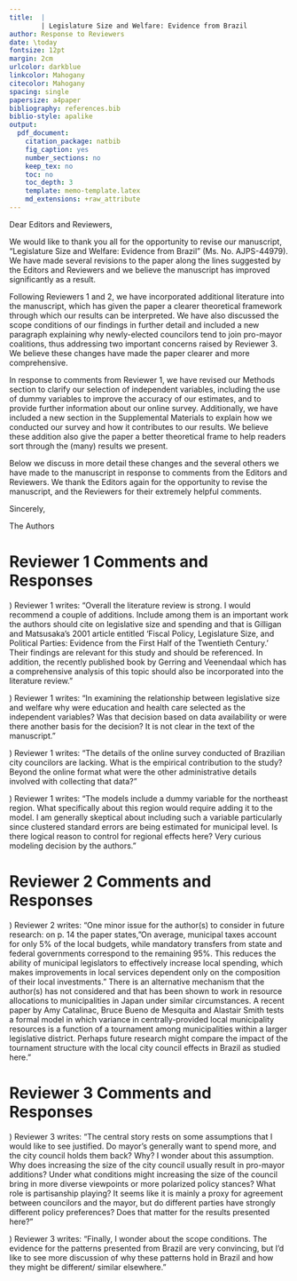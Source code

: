 ```yaml
---
title:  |
        | Legislature Size and Welfare: Evidence from Brazil
author: Response to Reviewers
date: \today
fontsize: 12pt
margin: 2cm
urlcolor: darkblue
linkcolor: Mahogany
citecolor: Mahogany
spacing: single
papersize: a4paper
bibliography: references.bib
biblio-style: apalike
output:
  pdf_document:
    citation_package: natbib
    fig_caption: yes
    number_sections: no
    keep_tex: no
    toc: no
    toc_depth: 3
    template: memo-template.latex
    md_extensions: +raw_attribute
---
```


\noindent Dear Editors and Reviewers,
\vspace{.5cm}

\noindent We would like to thank you all for the opportunity to revise our
manuscript, "Legislature Size and Welfare: Evidence from Brazil" (Ms. No.
AJPS-44979). We have made several revisions to the paper along the lines
suggested by the Editors and Reviewers and we believe the manuscript has
improved significantly as a result. 

Following Reviewers 1 and 2, we have incorporated additional literature into
the manuscript, which has given the paper a clearer theoretical framework
through which our results can be interpreted. We have also discussed the scope
conditions of our findings in further detail and included a new paragraph
explaining why newly-elected councilors tend to join pro-mayor coalitions, thus
addressing two important concerns raised by Reviewer 3. We believe these
changes have made the paper clearer and more comprehensive.

In response to comments from Reviewer 1, we have revised our Methods section to
clarify our selection of independent variables, including the use of dummy
variables to improve the accuracy of our estimates, and to provide further
information about our online survey. Additionally, we have included a new
section in the Supplemental Materials to explain how we conducted our survey
and how it contributes to our results. We believe these addition also give the
paper a better theoretical frame to help readers sort through the (many)
results we present.

Below we discuss in more detail these changes and the several others we have
made to the manuscript in response to comments from the Editors and Reviewers.
We thank the Editors again for the opportunity to revise the manuscript, and
the Reviewers for their extremely helpful comments.

\vspace{.5cm}
\noindent Sincerely,

\vspace{.2cm}
\noindent The Authors

# Reviewer 1 Comments and Responses

\noindent 1) Reviewer 1 writes: "Overall the literature review is strong. I
would recommend a couple of additions. Include among them is an important work
the authors should cite on legislative size and spending and that is Gilligan
and Matsusaka's 2001 article entitled 'Fiscal Policy, Legislature Size, and
Political Parties: Evidence from the First Half of the Twentieth Century.'
Their findings are relevant for this study and should be referenced. In
addition, the recently published book \textit{Population and Politics: The
Impact of Scale} by Gerring and Veenendaal which has a comprehensive analysis
of this topic should also be incorporated into the literature review."

\vspace{.2cm}

\noindent \textbf{Response:}

\begin{quote} 

We thank Reviewer 1 for these two relevant suggestions. We now cite Gilligan
and Matsusaka's 2001 article three times in our paper. We mention it twice in
our Introduction, first on page 2: ``\textit{On the one hand, enlarged
legislatures may reduce political particularism and increase overall government
spending, which can lead to more public goods (Gerring and Veenendaal 2020;
Gilligan and Matsusaka 2001; Weingast et al. 1981)}'', and then on page 4:
``\textit{The corollary of the "law of $1/n$" is that increasing legislature
size promotes excessive public spending, regardless of the partisan makeup of
the legislature (Gilligan and Matsusaka 2001)}''. We also cite it in our Theory
section (page 7): ``\textit{Yet, Gilligan and Matsusaka (2001) find that in the
US legislature size is associated primarily with higher spending on
geographically concentrated benefits, such as education and highways}''.

We cite Gerring and Veenendaal's book four times. We mention it twice on page
2: ``\textit{Legislature size is known to have a significant effect on
collective action strategies, the bargaining power between state branches,
government spending, and representation (Crain 1979; Freire et al. 2021;
Gerring and Veenendaal 2020; Primo and Snyder Jr. 2008; Rogers 2002; Weingast
et al. 1981). However, how legislature size impacts social welfare remains less
understood. On the one hand, enlarged legislatures may reduce political
particularism and increase overall government spending, which can lead to more
public goods (Gerring and Veenendaal 2020; Gilligan and Matsusaka 2001;
Weingast et al. 1981)}''. We mention the book again on page 4:
``\textit{Following the seminal contribution by Weingast et al. (1981), the
"law of $1/n$" posits that larger legislatures increase the legislative pressure
for providing targeted public goods to local supporters at the expense of the
entire polity (Freire et al. 2021). This question has become more relevant
since legislature size has increased consistently over time (Gerring and
Veenendaal 2020)}''. Finally, we also cite it on page 6: ``\textit{Larger
legislatures improve representation as both the election thresholds and the
ratio of population-per-politician decrease, which facilitate the electoral
success of ethnic and political minorities (Allen and Stoll 2014; Gerring and
Veenendaal 2020)}.''

\end{quote}

\noindent 2) Reviewer 1 writes: "In examining the relationship between
legislative size and welfare why were education and health care selected as the
independent variables? Was that decision based on data availability or were
there another basis for the decision? It is not clear in the text of the
manuscript."

\vspace{.2cm}

\noindent \textbf{Response:}

\begin{quote}

We thank Reviewer 1 for the opportunity to clarify the selection of these two
sets of variables for our paper. We explain our decision on page 17:
"\textit{Our focus is on the impact of legislature size on education and health
care, which are the two most important public services the municipal government
should provide to citizens. According to Brazilian Constitution, municipalities
must spend 25\% of their budget on education and 15\% on health care.
Consequently, the Ministry of Health and the Ministry of Education provide
readily available, fine-grained data on health care and education at the
municipal level, which we leverage in this study}."

\end{quote}

\noindent 3) Reviewer 1 writes: "The details of the online survey conducted of
Brazilian city councilors are lacking. What is the empirical contribution to
the study? Beyond the online format what were the other administrative details
involved with collecting that data?"

\vspace{.2cm}

\noindent \textbf{Response:}

\begin{quote}

We agree with Reviewer 1 that we needed to provide more information on the
online survey. Therefore, we have detailed our procedures in Section A.14 of
the Supplementary Materials (pages 22-23), and we also reference the survey on
pages 17 and 22 (footnote 13) in the main article.

\end{quote}

\noindent 4) Reviewer 1 writes: "The models include a dummy variable for the
northeast region. What specifically about this region would require adding it
to the model. I am generally skeptical about including such a variable
particularly since clustered standard errors are being estimated for municipal
level. Is there logical reason to control for regional effects here? Very
curious modeling decision by the authors."

\vspace{.2cm}

\noindent \textbf{Response:}

\begin{quote}

\textbf{TO DO.}

\vspace{.2cm}

We would like to thank Reviewer 1 for their helpful comments and suggestions.
\end{quote}

# Reviewer 2 Comments and Responses

\noindent 1) Reviewer 2 writes: "One minor issue for the author(s) to consider
in future research: on p. 14 the paper states, "On average, municipal taxes
account for only 5\% of the local budgets, while mandatory transfers from state
and federal governments correspond to the remaining 95\%. This reduces the
ability of municipal legislators to effectively increase local spending, which
makes improvements in local services dependent only on the composition of their
local investments." There is an alternative mechanism that the author(s) has
not considered and that has been shown to work in resource allocations to
municipalities in Japan under similar circumstances. A recent paper by Amy
Catalinac, Bruce Bueno de Mesquita and Alastair Smith tests a formal model in
which variance in centrally-provided local municipality resources is a function
of a tournament among municipalities within a larger legislative district.
Perhaps future research might compare the impact of the tournament structure
with the local city council effects in Brazil as studied here."

\vspace{.2cm}

\noindent \textbf{Response:}

\begin{quote}

We agree with R2 that testing the proposed mechanism is an extremely exciting
project for a follow-up article. In the Discussion section (page 29), we write:
"\textit{Second, future research could evaluate whether additional legislators
help mayors gain access to federal or state transfers in countries where
resources are centrally provided, such as Japan. As suggested by Catalinac et
al. (2020), in these situations the national government can create a tournament
between municipalities and provide resources to those which offer more
electoral support. Scholars might want to analyze whether this tournament
structure interacts with the mechanisms we suggest in this paper}."

\vspace{.2cm}

We would like to thank Reviewer 2 for their helpful comments and suggestions.

\end{quote}

# Reviewer 3 Comments and Responses

\noindent 1) Reviewer 3 writes: "The central story rests on some assumptions
that I would like to see justified. Do mayor's generally want to spend more,
and the city council holds them back? Why? I wonder about this assumption. Why
does increasing the size of the city council usually result in pro-mayor
additions? Under what conditions might increasing the size of the council bring
in more diverse viewpoints or more polarized policy stances? What role is
partisanship playing? It seems like it is mainly a proxy for agreement between
councilors and the mayor, but do different parties have strongly different
policy preferences? Does that matter for the results presented here?"

\vspace{.2cm}

\noindent \textbf{Response:}

\begin{quote}

We collapse two concerns from Reviewer 3 since they both speak to core topics
in our paper. In Table \textbf{XX} of the Supplementary Materials (page
\textbf{XX}), we show that an additional legislator usually does not lead to
significant increases in public expenditure. Therefore, our results speak more
about the allocation of resources than about government spending. In our
section titled "Background on the Brazilian Case" (page 15), we clarify why
increasing the city council size often results in a pro-mayor legislator. We
write: "\textit{Brazil also adopts a unique formula to allocate seats, which
combines the Hare quota and the D’Hondt method and strongly favors larger
parties (Nicolau 2015). This poses a major obstacle for small parties to reach
the electoral quorum, so they often join party coalitions to improve their
chances of winning legislative seats (Ames 2001, p. 68). In Brazil, mayors are
usually members of the largest coalitions (Poulsen and Varjao 2018), thus there
is an incentive for candidates to side with the mayor before and after the
election}." We mention that information again on page 22, footnote 12:
"\textit{The effect of city council size on the number of mayor-aligned
politicians stems from the rounding rule adopted by the proportional
representation system in Brazil. The rounding rule favors the coalitions with
more votes. Most of the time, the coalition of the elected mayor is the one
that receives more votes.}". 

We did not find evidence that electing an additional legislator improves
descriptive representation in the city council. For instance, we see no
significant increase in the number of more female or non-white legislators, as
shown in Table 4 (page 27). Finally, we show in Section \textbf{AAA} of the
Supplementary Materials (page \textbf{XX}) that the mayors' parties are driving
our results.

\end{quote}

\noindent 2) Reviewer 3 writes: "Finally, I wonder about the scope conditions.
The evidence for the patterns presented from Brazil are very convincing, but
I'd like to see more discussion of why these patterns hold in Brazil and how
they might be different/ similar elsewhere."

\vspace{.2cm}

\noindent \textbf{Response:}

\begin{quote}

We entirely agree with Reviewer 3 that we need to discuss the scope conditions
of our findings in more detail. We acknowledge that the external validity of
our findings might be conditional on the contextual characteristics of our
study. We have rewritten two paragraphs in the Discussion (page 29) to highligh
the implications and limits of our findings. We write: "\textit{Our findings
have implications that extend well beyond Brazil. A general form of our
argument is that it is easy for a politician to negotiate with members of her
in-group (Abbink and Harris 2019; Alt et al. 2018). Specifically, several
countries have separate executive and legislative powers, such as the federal
level of presidential systems, state governments, and local city councils. As
these political bodies are influenced by political allegiances, the dynamics we
expose here may be generalizable. Depending on legislative support, changing
the legislature size could increase the chance of electing politicians that are
not aligned with the executive, hence decreasing welfare. Despite the
particular effects on political support and welfare, the logic described in
this paper would remain relevant for empirically accessing the effect of
enlarged legislatures on welfare. Our findings may also help scholars
understand why other countries in Latin America and Asia can generate effective
governance despite having strong executives and large coalitions (Pereira and
Melo 2012)}".

In the next paragraph (page 29), we indicate some of the limitations of our
findings and encourage scholars to conduct further research on the topic. We
write: "\textit{This paper opens several questions for future analysis. [...]
Third, scholars might want to investigate whether our findings remain valid
under different conditions. It is possible that the mechanisms we present here
are non-linear, with additional legislators having a positive or negative
impact on welfare depending on certain electoral characteristics. Finally, it
remains unclear how other legislative features affect citizen well-being. For
example, city councils may vary in size, monetary compensation for councilors,
committee structure, and internal power structure. Understanding how
legislature size interacts with other features would improve our knowledge
about the impact of local and national legislatures impact public services.
These questions are crucial for institution design and welfare in developing
democracies.}"

We would like to thank Reviewer 3 for their comments and suggestions.
\end{quote}
